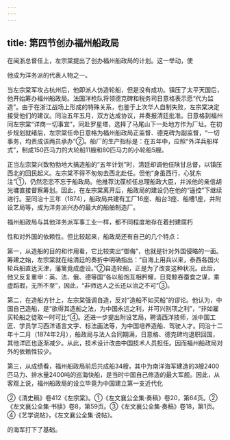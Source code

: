 ```yaml
---
---
---
```

title: 第四节创办福州船政局
---



在闽浙总督任上，左宗棠提出了创办福州船政局的计划。这一举动，使

他成为洋务派的代表人物之一。

当左宗棠军攻占杭州后，他即派人仿造轮船，但是没有成功。镇压了太平天国后，他开始筹办福州船政局。法国洋枪队将领德克碑和税务司日意格表示愿“代为监造”。由于在浙江战场上形成的特殊关系，也鉴于上次华人自制失败，左宗棠决定接受他们的建议。同治五年五月，双方达成协议，并奏报清廷批准。日意格到福州同左宗棠“详商一切事宜”，同赴罗星塔，选择了马尾山下一处地方作为厂址。在初步规划就绪后，左宗棠任命日意格为福州船政局正监督、德克碑为副监督，“一切事务，均责成该两员承办”②。船厂的生产指标是：在五年中，应照“外洋兵船样式”，制成150匹马力的大轮船11艘和80匹马力的小轮船5艘。

正当左宗棠兴致勃勃地大搞造船的“五年计划”时，清廷却调他任陕甘总督，以镇压西北的回民起义。左宗棠不得不匆匆去西北赴任。但他“身虽西行，心犹东注”①，仍然恋恋不忘于船政局。他推荐沈葆桢任总理船政大臣，并派他的亲信胡光墉直接督察筹划。因此，在左宗棠离开后，船政局的建设仍在他的“遥控”下继续进行。至同治十三年（1874），船政局共建有工厂16座、船台3座、船槽1座，并附设艺局等，成为洋务派兴办的最大的船舶制造厂。

福州船政局与其他洋务派军事工业一样，都不同程度地存在着封建腐朽

性和对外国的依赖性。但比较起来，船政局还有自己的几个特点：

第一，从造船的目的和作用看，它比较突出“御侮”，也就是针对外国侵略的一面。筹建之始，左宗棠就在给清廷的奏折中明确指出：“自海上用兵以来，泰西各国火轮兵船直达天津，藩篱竟成虚设。”②自造轮船，正是为了改变这种状况。此后，他又反复重申：英、法、俄、德等国“各以船炮互相矜耀，日竞鲸吞蚕食之谋，乘虚蹈瑕，无所不至”，因此，“非师远人之长还以治之不可”③。

第二，在造船方针上，左宗棠强调自造，反对“造船不如买船”的谬论。他认为，中国自己造船，是“欲得其造船之法，为中国永远之利，并可兴别项之利”，“非如雇买轮船之徒取一时可比”④。还进一步提出附设艺局，聘请西洋技师，派中国工匠、学员学习西洋语言文字、标法画法等，为中国培养造船、驾驶人才。同治十二年十二月（1874年2月），船政局与法人合同期满，日意格、德克碑均退职回国，其他洋匠也逐渐减少。从此，技术设计改由中国技术人员担任。因而福州船政局对外的依赖性较少。

第三，从成绩看，福州船政局前后共成船34艘，其中为南洋海军建造的3艘2400匹马力、排水量2400吨的巡海快船，是当时中国自己修造的最大军舰。因此，从客观上说，福州船政局的设立毕竟为中国建立第一支近代化

②《清史稿》卷412《左宗棠》。①《左文襄公全集·奏稿》卷20，第64页。②《左文襄公全集·书牍》卷8，第59页。③《左文襄公全集·奏稿》卷18，第1页。④《艺学说帖》，《左文襄公全集·说帖》。

的海军打下了基础。